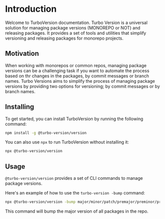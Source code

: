 # Introduction
Welcome to TurboVersion documentation. Turbo Version is a universal solution for managing package versions (MONOREPO or NOT) and releasing packages. It provides a set of tools and utilities that simplify versioning and releasing packages for monorepo projects.

## Motivation
When working with monorepos or common repos, managing package versions can be a challenging task if you want to automate the process based on thr changes in the packages, by commit messages or branch names. Turbo Versions aims to simplify the process of managing package versions by providing two options for versioning; by commit messages or by branch names.


## Installing
To get started, you can install TurboVersion by running the following command:

```bash
npm install -g @turbo-version/version
```

You can also use `npx` to run TurboVersion without installing it:

```bash
npx @turbo-version/version
```

## Usage
`@turbo-version/version` provides a set of CLI commands to manage package versions.

Here's an example of how to use the `turbo-version -bump` command:

```bash
npx @turbo-version/version -bump major/minor/patch/premajor/preminor/prepatch/prerelease
```
This command will bump the major version of all packages in the repo.
